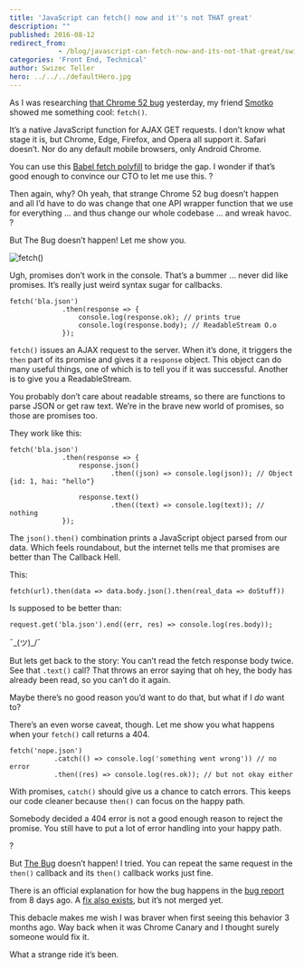 ```yaml
---
title: 'JavaScript can fetch() now and it''s not THAT great'
description: ""
published: 2016-08-12
redirect_from: 
            - /blog/javascript-can-fetch-now-and-its-not-that-great/swizec/6923
categories: 'Front End, Technical'
author: Swizec Teller
hero: ../../../defaultHero.jpg
---
```

As I was researching [that Chrome 52 bug](https://swizec.com/blog/i-broke-ajax-in-chrome-52-%F0%9F%98%B1/swizec/6914) yesterday, my friend [Smotko](https://twitter.com/Smotko) showed me something cool: `fetch()`.

It’s a native JavaScript function for AJAX GET requests. I don’t know what stage it is, but Chrome, Edge, Firefox, and Opera all support it. Safari doesn’t. Nor do any default mobile browsers, only Android Chrome.

You can use this [Babel fetch polyfill](https://gist.github.com/Couto/b29676dd1ab8714a818f) to bridge the gap. I wonder if that’s good enough to convince our CTO to let me use this. ?

Then again, why? Oh yeah, that strange Chrome 52 bug doesn’t happen and all I’d have to do was change that one API wrapper function that we use for everything … and thus change our whole codebase … and wreak havoc. ?

But The Bug doesn’t happen! Let me show you.

![fetch()](./img/blog-wp-content-uploads-2016-08-fetch.gif)

Ugh, promises don’t work in the console. That’s a bummer … never did like promises. It’s really just weird syntax sugar for callbacks.

```
fetch('bla.json')
             .then(response => {
                 console.log(response.ok); // prints true
                 console.log(response.body); // ReadableStream O.o
             });
```

`fetch()` issues an AJAX request to the server. When it’s done, it triggers the `then` part of its promise and gives it a `response` object. This object can do many useful things, one of which is to tell you if it was successful. Another is to give you a ReadableStream.

You probably don’t care about readable streams, so there are functions to parse JSON or get raw text. We’re in the brave new world of promises, so those are promises too.

They work like this:

```
fetch('bla.json')
             .then(response => {
                 response.json()
                         .then((json) => console.log(json)); // Object {id: 1, hai: "hello"}

                 response.text()
                         .then((text) => console.log(text)); // nothing
             });
```

The `json().then()` combination prints a JavaScript object parsed from our data. Which feels roundabout, but the internet tells me that promises are better than The Callback Hell.

This:

```
fetch(url).then(data => data.body.json().then(real_data => doStuff))
```

Is supposed to be better than:

```
request.get('bla.json').end((err, res) => console.log(res.body));
```

¯\_(ツ)\_/¯

But lets get back to the story: You can’t read the fetch response body twice. See that `.text()` call? That throws an error saying that oh hey, the body has already been read, so you can’t do it again.

Maybe there’s no good reason you’d want to do that, but what if I _do_ want to?

There’s an even worse caveat, though. Let me show you what happens when your `fetch()` call returns a 404.

```
fetch('nope.json')
           .catch(() => console.log('something went wrong')) // no error
           .then((res) => console.log(res.ok)); // but not okay either
```

With promises, `catch()` should give us a chance to catch errors. This keeps our code cleaner because `then()` can focus on the happy path.

Somebody decided a 404 error is not a good enough reason to reject the promise. You still have to put a lot of error handling into your happy path.

?

But [The Bug](https://swizec.com/blog/i-broke-ajax-in-chrome-52-%F0%9F%98%B1/swizec/6914) doesn’t happen! I tried. You can repeat the same request in the `then()` callback and its `then()` callback works just fine.

There is an official explanation for how the bug happens in the [bug report](https://bugs.chromium.org/p/chromium/issues/detail?id=633696) from 8 days ago. A [fix also exists](https://codereview.chromium.org/2210473002/), but it’s not merged yet.

This debacle makes me wish I was braver when first seeing this behavior 3 months ago. Way back when it was Chrome Canary and I thought surely someone would fix it.

What a strange ride it’s been.
